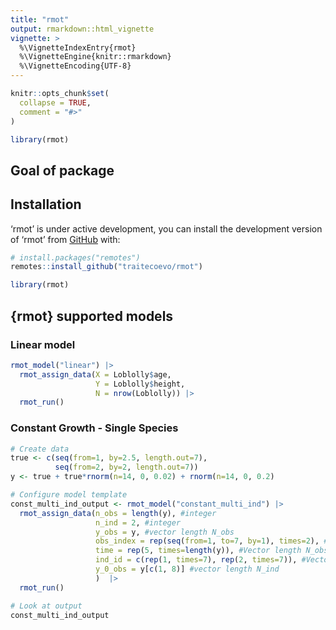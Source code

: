 ```yaml
---
title: "rmot"
output: rmarkdown::html_vignette
vignette: >
  %\VignetteIndexEntry{rmot}
  %\VignetteEngine{knitr::rmarkdown}
  %\VignetteEncoding{UTF-8}
---
```


```r
knitr::opts_chunk$set(
  collapse = TRUE,
  comment = "#>"
)

library(rmot)
```

## Goal of package

## Installation

'rmot' is under active development, you can install the development version of 'rmot' from [GitHub](https://github.com/) with:

```r
# install.packages("remotes")
remotes::install_github("traitecoevo/rmot")

library(rmot)
```

## {rmot} supported models

### Linear model

```r
rmot_model("linear") |>
  rmot_assign_data(X = Loblolly$age,
                   Y = Loblolly$height,
                   N = nrow(Loblolly)) |>
  rmot_run()
```

### Constant Growth - Single Species

```r
# Create data
true <- c(seq(from=1, by=2.5, length.out=7),
          seq(from=2, by=2, length.out=7))
y <- true + true*rnorm(n=14, 0, 0.02) + rnorm(n=14, 0, 0.2)

# Configure model template
const_multi_ind_output <- rmot_model("constant_multi_ind") |>
  rmot_assign_data(n_obs = length(y), #integer
                   n_ind = 2, #integer
                   y_obs = y, #vector length N_obs
                   obs_index = rep(seq(from=1, to=7, by=1), times=2), #vector length N_obs
                   time = rep(5, times=length(y)), #Vector length N_obs
                   ind_id = c(rep(1, times=7), rep(2, times=7)), #Vector length N_obs
                   y_0_obs = y[c(1, 8)] #vector length N_ind
                   )  |>
  rmot_run()

# Look at output
const_multi_ind_output
```


